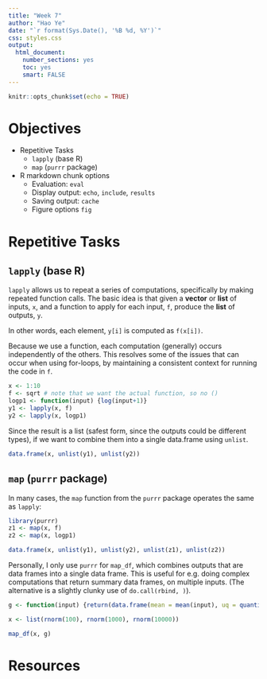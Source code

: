 ```yaml
---
title: "Week 7"
author: "Hao Ye"
date: "`r format(Sys.Date(), '%B %d, %Y')`"
css: styles.css
output:
  html_document:
    number_sections: yes
    toc: yes
    smart: FALSE
---
```


```r
knitr::opts_chunk$set(echo = TRUE)
```

# Objectives
* Repetitive Tasks
    - `lapply` (base R) 
    - `map` (`purrr` package)
* R markdown chunk options
    - Evaluation: `eval`
    - Display output: `echo`, `include`, `results`
    - Saving output: `cache`
    - Figure options `fig`

# Repetitive Tasks

## `lapply` (base R)

`lapply` allows us to repeat a series of computations, specifically by making repeated function calls. The basic idea is that given a **vector** or **list** of inputs, `x`, and a function to apply for each input, `f`, produce the **list** of outputs, `y`.

In other words, each element, `y[i]` is computed as `f(x[i])`.

Because we use a function, each computation (generally) occurs independently of the others. This resolves some of the issues that can occur when using for-loops, by maintaining a consistent context for running the code in `f`.

```r
x <- 1:10
f <- sqrt # note that we want the actual function, so no ()
logp1 <- function(input) {log(input+1)}
y1 <- lapply(x, f)
y2 <- lapply(x, logp1)
```

Since the result is a list (safest form, since the outputs could be different types), if we want to combine them into a single data.frame using `unlist`.
```r
data.frame(x, unlist(y1), unlist(y2))
```

## `map` (`purrr` package)

In many cases, the `map` function from the `purrr` package operates the same as `lapply`:

```r
library(purrr)
z1 <- map(x, f)
z2 <- map(x, logp1)

data.frame(x, unlist(y1), unlist(y2), unlist(z1), unlist(z2))
```

Personally, I only use `purrr` for `map_df`, which combines outputs that are data frames into a single data frame. This is useful for e.g. doing complex computations that return summary data frames, on multiple inputs. (The alternative is a slightly clunky use of `do.call(rbind, )`).

```r
g <- function(input) {return(data.frame(mean = mean(input), uq = quantile(input, 0.75), lq = quantile(input, 0.25)))}

x <- list(rnorm(100), rnorm(1000), rnorm(10000))

map_df(x, g)
```

# Resources

